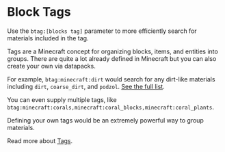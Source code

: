 # Block Tags

Use the `btag:[blocks tag]` parameter to more efficiently search for materials included in the tag.

Tags are a Minecraft concept for organizing blocks, items, and entities into groups. There are quite a lot already defined in Minecraft but you can also create your own via datapacks.

For example, `btag:minecraft:dirt` would search for any dirt-like materials including `dirt`, `coarse_dirt`, and `podzol`. [See the full list](https://minecraft.wiki/w/Block_tag_(Java_Edition)).

You can even supply multiple tags, like `btag:minecraft:corals,minecraft:coral_blocks,minecraft:coral_plants`.

Defining your own tags would be an extremely powerful way to group materials. 

Read more about [Tags](https://minecraft.wiki/w/Tag).